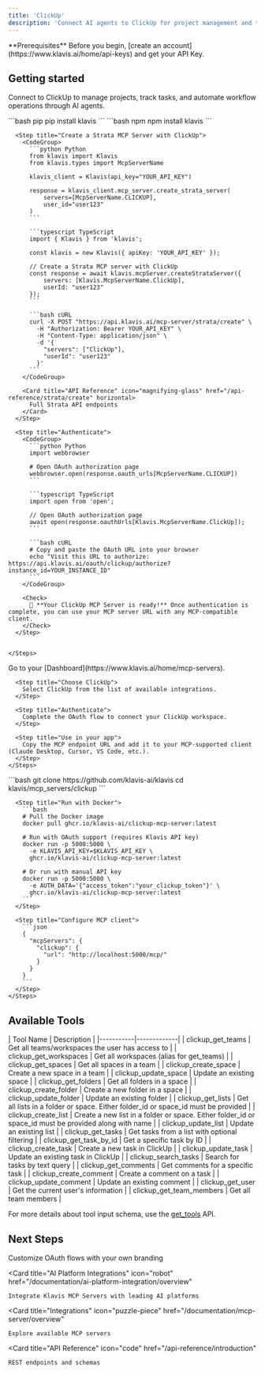 ```yaml
---
title: 'ClickUp'
description: 'Connect AI agents to ClickUp for project management and task tracking'
---
```


<Info>
  **Prerequisites**
  Before you begin, [create an account](https://www.klavis.ai/home/api-keys) and get your API Key.
</Info>

## Getting started

Connect to ClickUp to manage projects, track tasks, and automate workflow operations through AI agents.

<Tabs>
  <Tab title="API">
    <Steps>
      <Step title="Install the SDKs (optional)">
        <CodeGroup>
          ```bash pip
          pip install klavis
          ```
          ```bash npm
          npm install klavis
          ```
        </CodeGroup>
      </Step>
      
      <Step title="Create a Strata MCP Server with ClickUp">
        <CodeGroup>
          ```python Python
          from klavis import Klavis
          from klavis.types import McpServerName
          
          klavis_client = Klavis(api_key="YOUR_API_KEY")
          
          response = klavis_client.mcp_server.create_strata_server(
              servers=[McpServerName.CLICKUP],
              user_id="user123"
          )
          ```
          
          ```typescript TypeScript
          import { Klavis } from 'klavis';
          
          const klavis = new Klavis({ apiKey: 'YOUR_API_KEY' });
          
          // Create a Strata MCP server with ClickUp
          const response = await klavis.mcpServer.createStrataServer({
              servers: [Klavis.McpServerName.ClickUp],
              userId: "user123"
          });
          ```
          
          ```bash cURL
          curl -X POST "https://api.klavis.ai/mcp-server/strata/create" \
            -H "Authorization: Bearer YOUR_API_KEY" \
            -H "Content-Type: application/json" \
            -d '{
              "servers": ["ClickUp"],
              "userId": "user123"
            }'
          ```
        </CodeGroup>

        <Card title="API Reference" icon="magnifying-glass" href="/api-reference/strata/create" horizontal>
          Full Strata API endpoints
        </Card>
      </Step>
      
      <Step title="Authenticate">
        <CodeGroup>
          ```python Python
          import webbrowser
          
          # Open OAuth authorization page
          webbrowser.open(response.oauth_urls[McpServerName.CLICKUP])
          ```
          
          ```typescript TypeScript
          import open from 'open';
          
          // Open OAuth authorization page
          await open(response.oauthUrls[Klavis.McpServerName.ClickUp]);
          ```
          
          ```bash cURL
          # Copy and paste the OAuth URL into your browser
          echo "Visit this URL to authorize: https://api.klavis.ai/oauth/clickup/authorize?instance_id=YOUR_INSTANCE_ID"
          ```
        </CodeGroup>
        
        <Check>
          🎉 **Your ClickUp MCP Server is ready!** Once authentication is complete, you can use your MCP server URL with any MCP-compatible client.
        </Check>
      </Step>
      

    </Steps>
  </Tab>
  
  <Tab title="UI">
    <Steps>
      <Step title="Open Dashboard">
        Go to your [Dashboard](https://www.klavis.ai/home/mcp-servers).
      </Step>
      
      <Step title="Choose ClickUp">
        Select ClickUp from the list of available integrations.
      </Step>
      
      <Step title="Authenticate">
        Complete the OAuth flow to connect your ClickUp workspace.
      </Step>
      
      <Step title="Use in your app">
        Copy the MCP endpoint URL and add it to your MCP-supported client (Claude Desktop, Cursor, VS Code, etc.).
      </Step>
    </Steps>
  </Tab>
  
  <Tab title="Open Source">
    <Steps>
      <Step title="Clone repository (for developers to build from source)">
        ```bash
        git clone https://github.com/klavis-ai/klavis
        cd klavis/mcp_servers/clickup
        ```
      </Step>
      
      <Step title="Run with Docker">
        ```bash
        # Pull the Docker image
        docker pull ghcr.io/klavis-ai/clickup-mcp-server:latest
        
        # Run with OAuth support (requires Klavis API key)
        docker run -p 5000:5000 \
          -e KLAVIS_API_KEY=$KLAVIS_API_KEY \
          ghcr.io/klavis-ai/clickup-mcp-server:latest
        
        # Or run with manual API key
        docker run -p 5000:5000 \
          -e AUTH_DATA='{"access_token":"your_clickup_token"}' \
          ghcr.io/klavis-ai/clickup-mcp-server:latest
        ```
      </Step>
      
      <Step title="Configure MCP client">
        ```json
        {
          "mcpServers": {
            "clickup": {
              "url": "http://localhost:5000/mcp/"
            }
          }
        }
        ```
      </Step>
    </Steps>
  </Tab>
</Tabs>

## Available Tools

<Accordion title="Tools Information">
| Tool Name | Description |
|-----------|-------------|
| clickup_get_teams | Get all teams/workspaces the user has access to |
| clickup_get_workspaces | Get all workspaces (alias for get_teams) |
| clickup_get_spaces | Get all spaces in a team |
| clickup_create_space | Create a new space in a team |
| clickup_update_space | Update an existing space |
| clickup_get_folders | Get all folders in a space |
| clickup_create_folder | Create a new folder in a space |
| clickup_update_folder | Update an existing folder |
| clickup_get_lists | Get all lists in a folder or space. Either folder_id or space_id must be provided |
| clickup_create_list | Create a new list in a folder or space. Either folder_id or space_id must be provided along with name |
| clickup_update_list | Update an existing list |
| clickup_get_tasks | Get tasks from a list with optional filtering |
| clickup_get_task_by_id | Get a specific task by ID |
| clickup_create_task | Create a new task in ClickUp |
| clickup_update_task | Update an existing task in ClickUp |
| clickup_search_tasks | Search for tasks by text query |
| clickup_get_comments | Get comments for a specific task |
| clickup_create_comment | Create a comment on a task |
| clickup_update_comment | Update an existing comment |
| clickup_get_user | Get the current user's information |
| clickup_get_team_members | Get all team members |
</Accordion>

<Note>For more details about tool input schema, use the [get_tools](https://docs.klavis.ai/api-reference/mcp-server/get-tools) API.</Note>

## Next Steps

<CardGroup>
  <Card
    title="White-label Authentication"
    icon="palette"
    href="/documentation/auth/white-label"
  >
    Customize OAuth flows with your own branding
  </Card>
  
  <Card
    title="AI Platform Integrations"
    icon="robot"
    href="/documentation/ai-platform-integration/overview"
  >
    Integrate Klavis MCP Servers with leading AI platforms
  </Card>
  
  <Card
    title="Integrations"
    icon="puzzle-piece"
    href="/documentation/mcp-server/overview"
  >
    Explore available MCP servers
  </Card>
  
  <Card
    title="API Reference"
    icon="code"
    href="/api-reference/introduction"
  >
    REST endpoints and schemas
  </Card>
</CardGroup> 